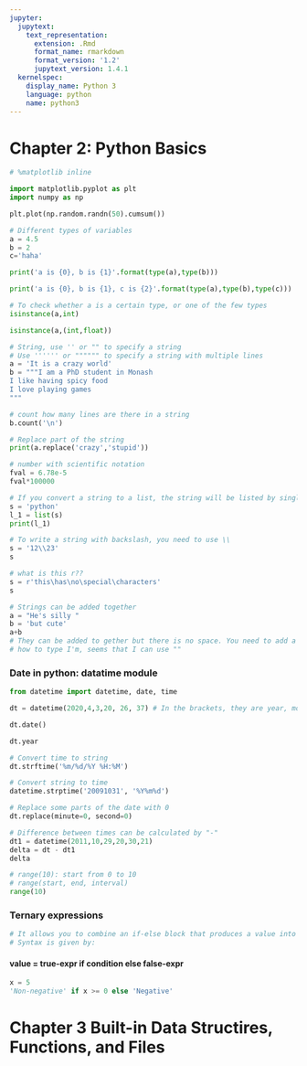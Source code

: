 ```yaml
---
jupyter:
  jupytext:
    text_representation:
      extension: .Rmd
      format_name: rmarkdown
      format_version: '1.2'
      jupytext_version: 1.4.1
  kernelspec:
    display_name: Python 3
    language: python
    name: python3
---
```


# Chapter 2: Python Basics

```python
# %matplotlib inline
```

```python
import matplotlib.pyplot as plt
import numpy as np
```

```python
plt.plot(np.random.randn(50).cumsum())
```

```python
# Different types of variables
a = 4.5
b = 2
c='haha'
```

```python
print('a is {0}, b is {1}'.format(type(a),type(b)))
```

```python
print('a is {0}, b is {1}, c is {2}'.format(type(a),type(b),type(c)))
```

```python
# To check whether a is a certain type, or one of the few types
isinstance(a,int)
```

```python
isinstance(a,(int,float))
```

```python
# String, use '' or "" to specify a string
# Use '''''' or """""" to specify a string with multiple lines
a = 'It is a crazy world'
b = """I am a PhD student in Monash
I like having spicy food
I love playing games
"""

```

```python
# count how many lines are there in a string
b.count('\n')
```

```python
# Replace part of the string
print(a.replace('crazy','stupid'))
```

```python
# number with scientific notation
fval = 6.78e-5
fval*100000
```

```python
# If you convert a string to a list, the string will be listed by single alphabet
s = 'python'
l_1 = list(s)
print(l_1)
```

```python
# To write a string with backslash, you need to use \\
s = '12\\23'
s
```

```python
# what is this r??
s = r'this\has\no\special\characters'
s
```

```python
# Strings can be added together
a = "He's silly "
b = 'but cute'
a+b
# They can be added to gether but there is no space. You need to add a space at the end of first string
# how to type I'm, seems that I can use ""

```

### Date in python: datatime module

```python
from datetime import datetime, date, time
```

```python
dt = datetime(2020,4,3,20, 26, 37) # In the brackets, they are year, month, date, hour, min, and second respectively
```

```python
dt.date()
```

```python
dt.year
```

```python
# Convert time to string
dt.strftime('%m/%d/%Y %H:%M')
```

```python
# Convert string to time
datetime.strptime('20091031', '%Y%m%d')
```

```python
# Replace some parts of the date with 0
dt.replace(minute=0, second=0)
```

```python
# Difference between times can be calculated by "-"
dt1 = datetime(2011,10,29,20,30,21)
delta = dt - dt1
delta
```

```python
# range(10): start from 0 to 10
# range(start, end, interval)
range(10)
```

### Ternary expressions

```python
# It allows you to combine an if-else block that produces a value into a single line or expression
# Syntax is given by:
```

#### value = true-expr if condition else false-expr

```python
x = 5
'Non-negative' if x >= 0 else 'Negative'
```

# Chapter 3 Built-in Data Structires, Functions, and Files

```python

```
